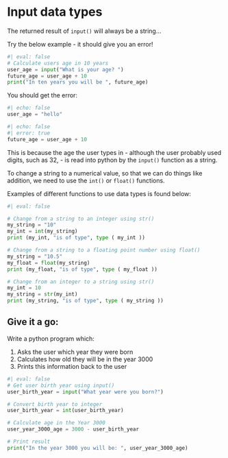 # Input data types

The returned result of ```input()``` will always be a string... 

Try the below example - it should give you an error! 

```python
#| eval: false
# Calculate users age in 10 years
user_age = input("What is your age? ")
future_age = user_age + 10
print("In ten years you will be ", future_age)
```

You should get the error: 

```python
#| echo: false
user_age = "hello"
```

```python
#| echo: false
#| error: true
future_age = user_age + 10
```

This is because the age the user types in - although the user probably used digits, such as 32, - is read into python by the ```input()``` function as a string. 

To change a string to a numerical value, so that we can do things like addition, we need to use the ```int()``` or ```float()``` functions. 

Examples of different functions to use data types is found below:

```python
#| eval: false

# Change from a string to an integer using str()
my_string = "10"
my_int = int(my_string)
print (my_int, "is of type", type ( my_int ))

# Change from a string to a floating point number using float()
my_string = "10.5"
my_float = float(my_string)
print (my_float, "is of type", type ( my_float ))

# Change from an integer to a string using str()
my_int = 10
my_string = str(my_int)
print (my_string, "is of type", type ( my_string ))

```

## Give it a go: 

Write a python program which: 

1.  Asks the user which year they were born 
2.  Calculates how old they will be in the year 3000 
3.  Prints this information back to the user 

::: { .callout-tip collapse="true" title="Show answer"}
```python
#| eval: false 
# Get user birth year using input()
user_birth_year = input("What year were you born?")

# Convert birth year to integer
user_birth_year = int(user_birth_year)

# Calculate age in the Year 3000
user_year_3000_age = 3000 - user_birth_year 

# Print result
print("In the year 3000 you will be: ", user_year_3000_age)
```
:::


